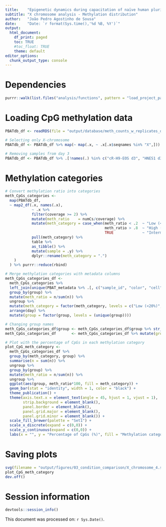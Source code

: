 ```yaml
---
title:    "Epigenetic dynamics during capacitation of naïve human pluripotent stem cells"
subtitle: "X chromosome analysis - Methylation distribution"
author:   "João Pedro Agostinho de Sousa"
date:     "Date: `r format(Sys.time(),'%d %B, %Y')`"
output:
  html_document:
    df_print: paged
    toc: TRUE
    #toc_float: TRUE
    theme: default
editor_options:
  chunk_output_type: console
---
```


# Dependencies
```r

purrr::walk(list.files("analysis/functions", pattern = "load_project_packages", full.names = T), source)

```

# Loading CpG methylation data
```r

PBATdb_df <- readRDS(file = "output/database/meth_counts_w_replicates_df.rds")

# Selecting only X-chromosome
PBATdb_df <- PBATdb_df %>% map(~ map(.x, ~ .x[.x$seqnames %in% "X",]))

# Removing samples from day 3
PBATdb_df <- PBATdb_df %>% .[!names(.) %in% c("cR-H9-EOS d3", "HNES1 d3")]

```

# Methylation categories
```r

# Convert methylation ratio into categories
meth_CpGs_categories <-
  map(PBATdb_df, 
  ~ map2_df(.x, names(.x),
            ~ .x %>% 
            filter(coverage >= 2) %>%
            mutate(meth_ratio    = numCs/coverage) %>%
            mutate(meth_category = case_when(meth_ratio < .2  ~ "Low (<20%)", 
                                             meth_ratio > .8  ~ "High (>80%)", 
                                             TRUE             ~ "Intermediate (20-80%)")) %>%
            pull(meth_category) %>% 
            table %>%
            as_tibble() %>% 
            mutate(sample = .y) %>% 
            dplyr::rename(meth_category = ".")
    )
  ) %>% purrr::reduce(rbind)

# Merge methylation categories with metadata columns
meth_CpGs_categories_df <- 
  meth_CpGs_categories %>% 
  left_join(unique(PBAT_metadata %>% .[, c("sample_id", "color", "cell", "group", "day")]), by = c("sample" = "sample_id")) %>%
  group_by(group) %>%
  mutate(meth_ratio = n/sum(n)) %>%
  ungroup %>%
  mutate(meth_category = factor(meth_category, levels = c("Low (<20%)", "Intermediate (20-80%)", "High (>80%)"))) %>% 
  arrange(day) %>% 
  mutate(group = factor(group, levels = (unique(group))))

# Changing group names
meth_CpGs_categories_df$group <- meth_CpGs_categories_df$group %>% str_replace("^H9-EOS$", "H9 Primed") %>% str_remove("-EOS")
meth_CpGs_categories_df       <- meth_CpGs_categories_df %>% mutate(group = factor(group, levels = c("HNES1 d0", "cR-H9 d0", "HNES1 d3", "cR-H9 d3", "HNES1 d10", "cR-H9 d10", "cR-H9 d20X", "cR-H9 d20E", "H9 Primed")))

# Plot with the percentage of CpGs in each methylation category
plot_CpG_meth_category <-
  meth_CpGs_categories_df %>% 
  group_by(meth_category, group) %>% 
  summarise(n = sum(n)) %>% 
  ungroup %>%
  group_by(group) %>% 
  mutate(meth_ratio = n/sum(n)) %>% 
  ungroup %>% 
  ggplot(aes(group, meth_ratio*100, fill = meth_category)) +
  geom_bar(stat = "identity", width = 1, color = "black") +
  theme_publication() +
  theme(axis.text.x = element_text(angle = 45, hjust = 1, vjust = 1), 
        strip.background = element_blank(), 
        panel.border = element_blank(), 
        panel.grid.major = element_blank(), 
        panel.grid.minor = element_blank()) + 
  scale_fill_brewer(palette = "Set1") +
  scale_x_discrete(expand = c(0,0)) + 
  scale_y_continuous(expand = c(0,0)) +
  labs(x = "", y = "Percentage of CpGs (%)", fill = "Methylation category")

```

# Saving plots
```r

svg(filename = "output/figures/03_condition_comparison/X_chromosome_4.svg", width = 3, height = 4)
plot_CpG_meth_category
dev.off()

```

# Session information
```r

devtools::session_info()

```

This document was processed on: `r Sys.Date()`.